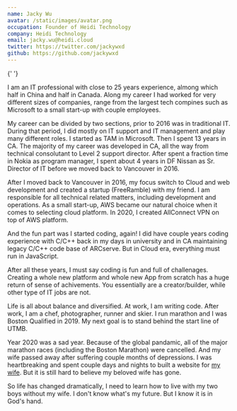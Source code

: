 ```yaml
---
name: Jacky Wu
avatar: /static/images/avatar.png
occupation: Founder of Heidi Technology
company: Heidi Technology
email: jacky.wu@heidi.cloud
twitter: https://twitter.com/jackywxd
github: https://github.com/jackywxd
---
```


{' '}
<p>
  I am an IT professional with close to 25 years experience, almong which half in China and half in
  Canada. Along my career I had worked for very different sizes of companies, range from the largest
  tech compines such as Microsoft to a small start-up with couple employees.
</p>
<p>
  My career can be divided by two sections, prior to 2016 was in traditional IT. During that period,
  I did mostly on IT support and IT management and play many different roles. I started as TAM in
  Microsoft. Then I spent 13 years in CA. The majority of my career was developed in CA, all the way
  from technical consolutant to Level 2 support director. After spent a fraction time in Nokia as
  program manager, I spent about 4 years in DF Nissan as Sr. Director of IT before we moved back to
  Vancouver in 2016.
</p>
<p>
  After I moved back to Vancouver in 2016, my focus switch to Cloud and web development and created
  a startup (FreeRamble) with my friend. I am responsible for all technical related matters,
  including development and operations. As a small start-up, AWS became our natural choice when it
  comes to selecting cloud platform. In 2020, I created AllConnect VPN on top of AWS platform.
</p>
<p>
  And the fun part was I started coding, again! I did have couple years coding experience with C/C++
  back in my days in university and in CA maintaining legacy C/C++ code base of ARCserve. But in
  Cloud era, everything must run in JavaScript.
</p>
<p>
  After all these years, I must say coding is fun and full of challenages. Creating a whole new
  platform and whole new App from scratch has a huge return of sense of achivements. You essentially
  are a creator/builder, while other type of IT jobs are not.
</p>
<p>
  Life is all about balance and diversified. At work, I am writing code. After work, I am a chef,
  photographer, runner and skier. I run marathon and I was Boston Qualified in 2019. My next goal is
  to stand behind the start line of UTMB.
</p>
<p>
  Year 2020 was a sad year. Because of the global pandamic, all of the major marathon races
  (including the Boston Marathon) were cancelled. And my wife passed away after suffering couple
  months of depressions. I was heartbreaking and spent couple days and nights to built a website for
  <a href="https://haijieliu.com"> my wife</a>. But it is still hard to believe my beloved wife has gone.
</p>
<p>
  So life has changed dramatically, I need to learn how to live with my two boys without my wife. I
  don't know what's my future. But I know it is in God's hand.
</p>
